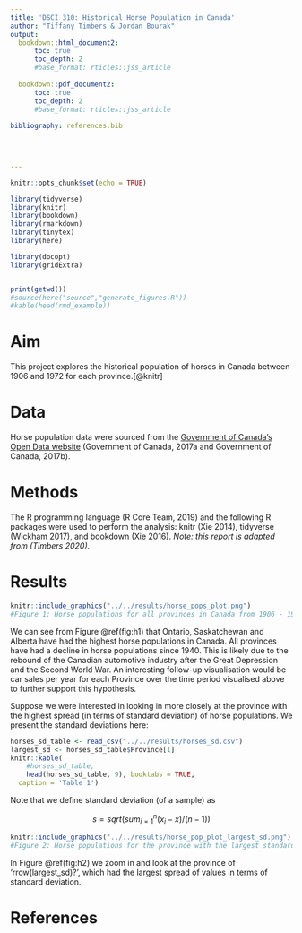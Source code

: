 ---
title: 'DSCI 310: Historical Horse Population in Canada'
author: "Tiffany Timbers & Jordan Bourak"
output:
  bookdown::html_document2:
      toc: true
      toc_depth: 2
      #base_format: rticles::jss_article
      
  bookdown::pdf_document2:
      toc: true
      toc_depth: 2
      #base_format: rticles::jss_article
  
bibliography: references.bib

  

  
---
```{r setup, include= FALSE}
knitr::opts_chunk$set(echo = TRUE)

```


```{r,fig.cap=8}

library(tidyverse)
library(knitr)
library(bookdown)
library(rmarkdown)
library(tinytex)
library(here)

library(docopt)
library(gridExtra)


print(getwd())
#source(here("source","generate_figures.R"))
#kable(head(rmd_example))

```

# Aim

This project explores the historical population of horses in Canada between 1906 and 1972 for each province.[@knitr]

# Data

Horse population data were sourced from the [Government of Canada's Open Data website](http://open.canada.ca/en/open-data) (Government of Canada, 2017a and Government of Canada, 2017b).

# Methods

The R programming language (R Core Team, 2019) and the following R packages were used to perform the analysis: knitr (Xie 2014), tidyverse (Wickham 2017), and bookdown (Xie 2016). *Note: this report is adapted from (Timbers 2020).*

# Results

```{r h1,out.width="90%",fig.cap= "Horse populations for all provinces in Canada from 1906 - 1972",fig.align = 'center'}
knitr::include_graphics("../../results/horse_pops_plot.png")
#Figure 1: Horse populations for all provinces in Canada from 1906 - 1972

```



We can see from Figure \@ref(fig:h1) that Ontario, Saskatchewan and Alberta have had the highest horse populations in Canada. All provinces have had a decline in horse populations since 1940. This is likely due to the rebound of the Canadian automotive industry after the Great Depression and the Second World War. An interesting follow-up visualisation would be car sales per year for each Province over the time period visualised above to further support this hypothesis.

Suppose we were interested in looking in more closely at the province with the highest spread (in terms of standard deviation) of horse populations. We present the standard deviations here:

```{r t1}
horses_sd_table <- read_csv("../../results/horses_sd.csv")
largest_sd <- horses_sd_table$Province[1]
knitr::kable(
    #horses_sd_table,
    head(horses_sd_table, 9), booktabs = TRUE,
  caption = 'Table 1')

```

Note that we define standard deviation (of a sample) as

$$s = sqrt( sum_{i = 1}^n(x_i - \bar{x}) / (n-1))$$

<!-- Additionally, note that in Table \@ref(tab:t1) we consider the sample standard deviation of the number of horses during the same time span as Figure1. -->

```{r h2, out.width="60%",fig.cap= "Horse populations for the province with the largest standard deviation",fig.align = 'center'}
knitr::include_graphics("../../results/horse_pop_plot_largest_sd.png")
#Figure 2: Horse populations for the province with the largest standard deviation
```



In Figure \@ref(fig:h2) we zoom in and look at the province of 'rrow(largest_sd)?', which had the largest spread of values in terms of standard deviation.

# References


